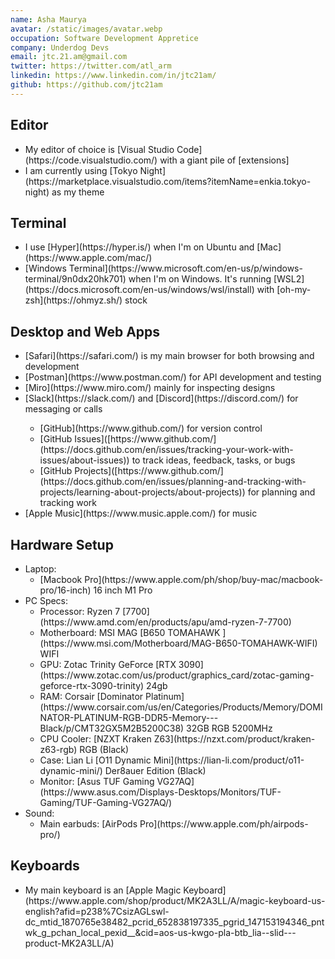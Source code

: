```yaml
---
name: Asha Maurya
avatar: /static/images/avatar.webp
occupation: Software Development Appretice
company: Underdog Devs
email: jtc.21.am@gmail.com
twitter: https://twitter.com/atl_arm
linkedin: https://www.linkedin.com/in/jtc21am/
github: https://github.com/jtc21am
---
```


## Editor

<ul>
  <li>
    My editor of choice is [Visual Studio Code](https://code.visualstudio.com/) with a giant pile of
    [extensions]
  </li>
  <li>
    I am currently using [Tokyo Night](https://marketplace.visualstudio.com/items?itemName=enkia.tokyo-night) as my theme
  </li>
</ul>

## Terminal

<ul>
  <li>I use [Hyper](https://hyper.is/) when I'm on Ubuntu and [Mac](https://www.apple.com/mac/)</li>
  <li>
    [Windows Terminal](https://www.microsoft.com/en-us/p/windows-terminal/9n0dx20hk701) when I'm on
    Windows. It's running [WSL2](https://docs.microsoft.com/en-us/windows/wsl/install) with
    [oh-my-zsh](https://ohmyz.sh/) stock
  </li>
</ul>

## Desktop and Web Apps

<ul>
  <li>[Safari](https://safari.com/) is my main browser for both browsing and development</li>
  <li>[Postman](https://www.postman.com/) for API development and testing</li>
  <li>[Miro](https://www.miro.com/) mainly for inspecting designs</li>
  <li>[Slack](https://slack.com/) and [Discord](https://discord.com/) for messaging or calls</li>
  <ul>
    <li>[GitHub](https://www.github.com/) for version control</li>
    <li>[GitHub Issues]([https://www.github.com/](https://docs.github.com/en/issues/tracking-your-work-with-issues/about-issues)) to track ideas, feedback, tasks, or bugs</li>
    <li>[GitHub Projects]([https://www.github.com/](https://docs.github.com/en/issues/planning-and-tracking-with-projects/learning-about-projects/about-projects)) for planning and tracking work</li>
  </ul>
  <li>[Apple Music](https://www.music.apple.com/) for music</li>
</ul>

## Hardware Setup

<ul>
  <li>
    Laptop:
    <ul>
      <li>
        [Macbook Pro](https://www.apple.com/ph/shop/buy-mac/macbook-pro/16-inch) 16 inch M1 Pro
      </li>
    </ul>
  </li>
  <li>
    PC Specs:
    <ul>
      <li>Processor: Ryzen 7 [7700](https://www.amd.com/en/products/apu/amd-ryzen-7-7700)</li>
      <li>
        Motherboard: MSI MAG [B650 TOMAHAWK
        ](https://www.msi.com/Motherboard/MAG-B650-TOMAHAWK-WIFI) WIFI
      </li>
      <li>
        GPU: Zotac Trinity GeForce [RTX
        3090](https://www.zotac.com/us/product/graphics_card/zotac-gaming-geforce-rtx-3090-trinity)
        24gb
      </li>
      <li>
        RAM: Corsair [Dominator
        Platinum](https://www.corsair.com/us/en/Categories/Products/Memory/DOMINATOR-PLATINUM-RGB-DDR5-Memory---Black/p/CMT32GX5M2B5200C38)
        32GB RGB 5200MHz
      </li>
      <li>CPU Cooler: [NZXT Kraken Z63](https://nzxt.com/product/kraken-z63-rgb) RGB (Black)</li>
      <li>
        Case: Lian Li [O11 Dynamic Mini](https://lian-li.com/product/o11-dynamic-mini/) Der8auer
        Edition (Black)
      </li>
      <li>
        Monitor: [Asus TUF Gaming
        VG27AQ](https://www.asus.com/Displays-Desktops/Monitors/TUF-Gaming/TUF-Gaming-VG27AQ/)
      </li>
    </ul>
  </li>
  <li>
    Sound:
    <ul>
      <li>Main earbuds: [AirPods Pro](https://www.apple.com/ph/airpods-pro/)</li>
    </ul>
  </li>
</ul>

## Keyboards

<ul>
  <li>
    My main keyboard is an [Apple Magic Keyboard](https://www.apple.com/shop/product/MK2A3LL/A/magic-keyboard-us-english?afid=p238%7CsizAGLswl-dc_mtid_1870765e38482_pcrid_652838197335_pgrid_147153194346_pntwk_g_pchan_local_pexid__&cid=aos-us-kwgo-pla-btb_lia--slid---product-MK2A3LL/A)
  </li>
</ul>
